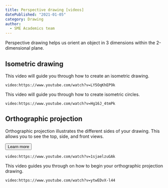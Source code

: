 ```yaml
---
title: Perspective drawing [videos]
datePublished: "2021-01-05"
category: Drawing
author:   
  - SME Academics team
---
```


Perspective drawing helps us orient an object in 3 dimensions within the 2-dimensional plane.

## Isometric drawing

This video will guide you through how to create an isometric drawing. 

`video:https://www.youtube.com/watch?v=LY5OqKhEP9k`

This video will guide you through how to create isometric circles. 

`video:https://www.youtube.com/watch?v=Hg16J_4tmPk`

## Orthographic projection
Orthographic projection illustrates the different sides of your drawing. This allows you to see the top, side, and front views. 

<a href="https://www.britannica.com/technology/orthographic-projection-engineering"><button className="btn" target="_blank">Learn more</button></a>

`video:https://www.youtube.com/watch?v=1sjaelzuGAk`

This video guides you through on how to begin your orthographic projection drawing. 

`video:https://www.youtube.com/watch?v=ytwEDvX-l44`
